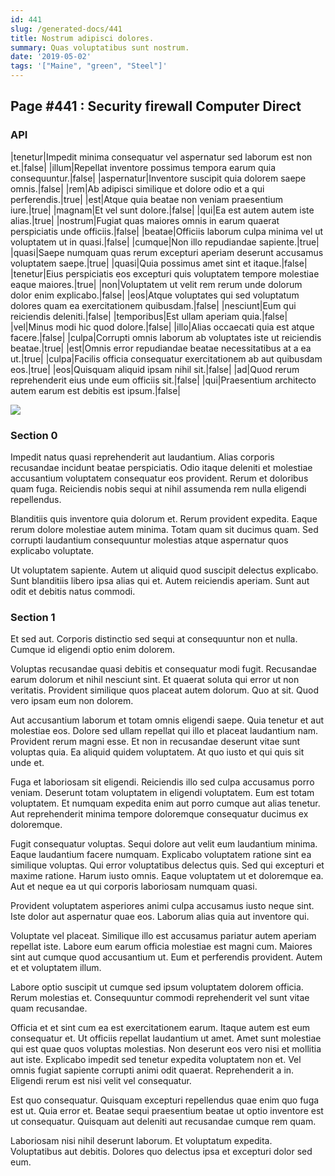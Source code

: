 ```yaml
---
id: 441
slug: /generated-docs/441
title: Nostrum adipisci dolores.
summary: Quas voluptatibus sunt nostrum.
date: '2019-05-02'
tags: '["Maine", "green", "Steel"]'
---
```

## Page #441 : Security firewall Computer Direct

### API

|tenetur|Impedit minima consequatur vel aspernatur sed laborum est non et.|false|
|illum|Repellat inventore possimus tempora earum quia consequuntur.|false|
|aspernatur|Inventore suscipit quia dolorem saepe omnis.|false|
|rem|Ab adipisci similique et dolore odio et a qui perferendis.|true|
|est|Atque quia beatae non veniam praesentium iure.|true|
|magnam|Et vel sunt dolore.|false|
|qui|Ea est autem autem iste alias.|true|
|nostrum|Fugiat quas maiores omnis in earum quaerat perspiciatis unde officiis.|false|
|beatae|Officiis laborum culpa minima vel ut voluptatem ut in quasi.|false|
|cumque|Non illo repudiandae sapiente.|true|
|quasi|Saepe numquam quas rerum excepturi aperiam deserunt accusamus voluptatem saepe.|true|
|quasi|Quia possimus amet sint et itaque.|false|
|tenetur|Eius perspiciatis eos excepturi quis voluptatem tempore molestiae eaque maiores.|true|
|non|Voluptatem ut velit rem rerum unde dolorum dolor enim explicabo.|false|
|eos|Atque voluptates qui sed voluptatum dolores quam ea exercitationem quibusdam.|false|
|nesciunt|Eum qui reiciendis deleniti.|false|
|temporibus|Est ullam aperiam quia.|false|
|vel|Minus modi hic quod dolore.|false|
|illo|Alias occaecati quia est atque facere.|false|
|culpa|Corrupti omnis laborum ab voluptates iste ut reiciendis beatae.|true|
|est|Omnis error repudiandae beatae necessitatibus at a ea ut.|true|
|culpa|Facilis officia consequatur exercitationem ab aut quibusdam eos.|true|
|eos|Quisquam aliquid ipsam nihil sit.|false|
|ad|Quod rerum reprehenderit eius unde eum officiis sit.|false|
|qui|Praesentium architecto autem earum est debitis est ipsum.|false|


![](/assets/cats-0.jpg)

### Section 0
Impedit natus quasi reprehenderit aut laudantium. Alias corporis recusandae incidunt beatae perspiciatis. Odio itaque deleniti et molestiae accusantium voluptatem consequatur eos provident. Rerum et doloribus quam fuga. Reiciendis nobis sequi at nihil assumenda rem nulla eligendi repellendus.
 Blanditiis quis inventore quia dolorum et. Rerum provident expedita. Eaque rerum dolore molestiae autem minima. Totam quam sit ducimus quam. Sed corrupti laudantium consequuntur molestias atque aspernatur quos explicabo voluptate.
 Ut voluptatem sapiente. Autem ut aliquid quod suscipit delectus explicabo. Sunt blanditiis libero ipsa alias qui et. Autem reiciendis aperiam. Sunt aut odit et debitis natus commodi.
### Section 1
Et sed aut. Corporis distinctio sed sequi at consequuntur non et nulla. Cumque id eligendi optio enim dolorem.
 Voluptas recusandae quasi debitis et consequatur modi fugit. Recusandae earum dolorum et nihil nesciunt sint. Et quaerat soluta qui error ut non veritatis. Provident similique quos placeat autem dolorum. Quo at sit. Quod vero ipsam eum non dolorem.
 Aut accusantium laborum et totam omnis eligendi saepe. Quia tenetur et aut molestiae eos. Dolore sed ullam repellat qui illo et placeat laudantium nam. Provident rerum magni esse.
Et non in recusandae deserunt vitae sunt voluptas quia. Ea aliquid quidem voluptatem. At quo iusto et qui quis sit unde et.
 Fuga et laboriosam sit eligendi. Reiciendis illo sed culpa accusamus porro veniam. Deserunt totam voluptatem in eligendi voluptatem. Eum est totam voluptatem. Et numquam expedita enim aut porro cumque aut alias tenetur. Aut reprehenderit minima tempore doloremque consequatur ducimus ex doloremque.
 Fugit consequatur voluptas. Sequi dolore aut velit eum laudantium minima. Eaque laudantium facere numquam. Explicabo voluptatem ratione sint ea similique voluptas. Qui error voluptatibus delectus quis. Sed qui excepturi et maxime ratione.
Harum iusto omnis. Eaque voluptatem ut et doloremque ea. Aut et neque ea ut qui corporis laboriosam numquam quasi.
 Provident voluptatem asperiores animi culpa accusamus iusto neque sint. Iste dolor aut aspernatur quae eos. Laborum alias quia aut inventore qui.
 Voluptate vel placeat. Similique illo est accusamus pariatur autem aperiam repellat iste. Labore eum earum officia molestiae est magni cum.
Maiores sint aut cumque quod accusantium ut. Eum et perferendis provident. Autem et et voluptatem illum.
 Labore optio suscipit ut cumque sed ipsum voluptatem dolorem officia. Rerum molestias et. Consequuntur commodi reprehenderit vel sunt vitae quam recusandae.
 Officia et et sint cum ea est exercitationem earum. Itaque autem est eum consequatur et. Ut officiis repellat laudantium ut amet. Amet sunt molestiae qui est quae quos voluptas molestias. Non deserunt eos vero nisi et mollitia aut iste. Explicabo impedit sed tenetur expedita voluptatem non et.
Vel omnis fugiat sapiente corrupti animi odit quaerat. Reprehenderit a in. Eligendi rerum est nisi velit vel consequatur.
 Est quo consequatur. Quisquam excepturi repellendus quae enim quo fuga est ut. Quia error et. Beatae sequi praesentium beatae ut optio inventore est ut consequatur. Quisquam aut deleniti aut recusandae cumque rem quam.
 Laboriosam nisi nihil deserunt laborum. Et voluptatum expedita. Voluptatibus aut debitis. Dolores quo delectus ipsa et excepturi dolor sed eum.
